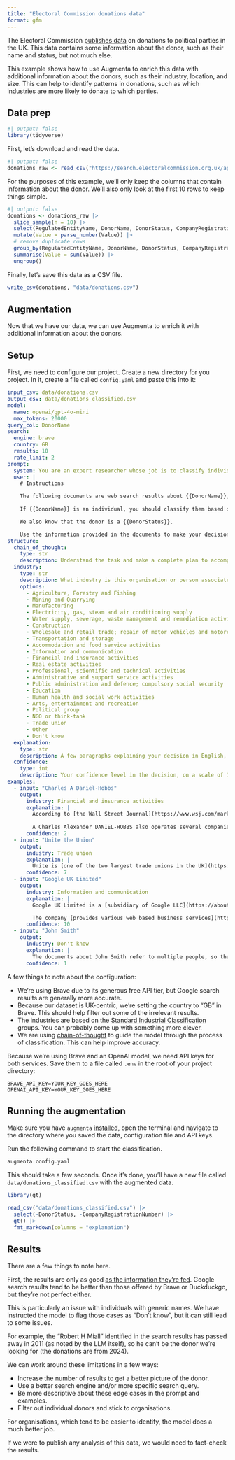 ```yaml
---
title: "Electoral Commission donations data"
format: gfm
---
```


The Electoral Commission [publishes data](https://search.electoralcommission.org.uk/?currentPage=1&rows=100&sort=AcceptedDate&order=desc&tab=1&et=pp&et=ppm&et=tp&et=perpar&et=rd&isIrishSourceYes=true&isIrishSourceNo=true&prePoll=false&postPoll=true&register=gb&register=ni&register=none&optCols=Register&optCols=CampaigningName&optCols=AccountingUnitsAsCentralParty&optCols=IsSponsorship&optCols=IsIrishSource&optCols=RegulatedDoneeType&optCols=CompanyRegistrationNumber&optCols=Postcode&optCols=NatureOfDonation&optCols=PurposeOfVisit&optCols=DonationAction&optCols=ReportedDate&optCols=IsReportedPrePoll&optCols=ReportingPeriodName&optCols=IsBequest&optCols=IsAggregation) on donations to political parties in the UK. This data contains some information about the donor, such as their name and status, but not much else.

This example shows how to use Augmenta to enrich this data with additional information about the donors, such as their industry, location, and size. This can help to identify patterns in donations, such as which industries are more likely to donate to which parties.

## Data prep

```r
#| output: false
library(tidyverse)
```

First, let's download and read the data.

```r
#| output: false
donations_raw <- read_csv("https://search.electoralcommission.org.uk/api/csv/Donations?start={start}&rows=100&query=&sort=AcceptedDate&order=desc&et=pp&date=Accepted&from=2024-07-01&to=2024-09-30&rptPd=&prePoll=false&postPoll=true&register=ni&register=gb&isIrishSourceYes=true&isIrishSourceNo=true&includeOutsideSection75=true")
```

For the purposes of this example, we'll only keep the columns that contain information about the donor. We'll also only look at the first 10 rows to keep things simple.

```r
#| output: false
donations <- donations_raw |>
  slice_sample(n = 10) |>
  select(RegulatedEntityName, DonorName, DonorStatus, CompanyRegistrationNumber, Value) |>
  mutate(Value = parse_number(Value)) |>
  # remove duplicate rows
  group_by(RegulatedEntityName, DonorName, DonorStatus, CompanyRegistrationNumber) |>
  summarise(Value = sum(Value)) |>
  ungroup()
```

Finally, let's save this data as a CSV file.

```r
write_csv(donations, "data/donations.csv")
```

## Augmentation

Now that we have our data, we can use Augmenta to enrich it with additional information about the donors.

## Setup

First, we need to configure our project. Create a new directory for you project. In it, create a file called `config.yaml` and paste this into it:

```yaml
input_csv: data/donations.csv
output_csv: data/donations_classified.csv
model:
  name: openai/gpt-4o-mini
  max_tokens: 20000
query_col: DonorName
search:
  engine: brave
  country: GB
  results: 10
  rate_limit: 2
prompt:
  system: You are an expert researcher whose job is to classify individuals and companies based on their industry.
  user: |
    # Instructions

    The following documents are web search results about {{DonorName}}, a {{RegulatedEntityName}} donor identified in data published by the UK Electoral Commission. Your task is to determine what industry {{DonorName}} belongs to. The documents could be about a company, a trade group, a union, an individual, etc.
    
    If {{DonorName}} is an individual, you should classify them based on their profession or the industry they are closest associated with. If the documents are about multiple individuals, or if it's not clear which individual the documents refer to, please set the industry to "Don't know" and the confidence level to 1. For example, there's no way to know for certain that someone named "John Smith" in the documents is the same person as the donor in the Electoral Commission.

    We also know that the donor is a {{DonorStatus}}.

    Use the information provided in the documents to make your decision. Be critical, use common sense and respond only in English. Now, please proceed with your analysis and classification of {{DonorName}}.    
structure:
  chain_of_thought:
    type: str
    description: Understand the task and make a complete plan to accomplish it. Explain your reasoning. Then, carry out the plan, think of potential issues that might come up, then show your answer. Assess your own answer, think of ways to improve it, and then show the improved answer.
  industry:
    type: str
    description: What industry is this organisation or person associated with?
    options:
      - Agriculture, Forestry and Fishing
      - Mining and Quarrying
      - Manufacturing
      - Electricity, gas, steam and air conditioning supply
      - Water supply, sewerage, waste management and remediation activities
      - Construction
      - Wholesale and retail trade; repair of motor vehicles and motorcycles
      - Transportation and storage
      - Accommodation and food service activities
      - Information and communication
      - Financial and insurance activities
      - Real estate activities
      - Professional, scientific and technical activities
      - Administrative and support service activities
      - Public administration and defence; compulsory social security
      - Education
      - Human health and social work activities
      - Arts, entertainment and recreation
      - Political group
      - NGO or think-tank
      - Trade union
      - Other
      - Don't know
  explanation:
    type: str
    description: A few paragraphs explaining your decision in English, formatted in Markdown. In the explanation, link to the most relevant sources from the provided documents. Include at least one inline URL.
  confidence:
    type: int
    description: Your confidence level in the decision, on a scale of 1 (lowest) to 10 (highest). If you don't have enough information or the documents refer to different organisations that may share a name, please set this to 1.
examples:
  - input: "Charles A Daniel-Hobbs"
    output:
      industry: Financial and insurance activities
      explanation: |
        According to [the Wall Street Journal](https://www.wsj.com/market-data/quotes/SFNC/company-people/executive-profile/247375783), Mr. Charles Alexander DANIEL-HOBBS is the Chief Financial Officer and Executive Vice President of Simmons First National Corp, a bank holding company.
        
        A Charles Alexander DANIEL-HOBBS also operates several companies, such as [DIBDEN PROPERTY LIMITED](https://find-and-update.company-information.service.gov.uk/company/10126637), which Companies House classifies as "Other letting and operating of own or leased real estate". However, the information is not clear on whether these are the same person.
      confidence: 2
  - input: "Unite the Union"
    output:
      industry: Trade union
      explanation: |
        Unite is [one of the two largest trade unions in the UK](https://en.wikipedia.org/wiki/Unite_the_Union), with over 1.2 million members. It represents various industries, such as construction, manufacturing, transport, logistics and other sectors.
      confidence: 7
  - input: "Google UK Limited"
    output:
      industry: Information and communication
      explanation: |
        Google UK Limited is a [subsidiary of Google LLC](https://about.google/intl/ALL_uk/google-in-uk/), a multinational technology company that specializes in Internet-related services and products.

        The company [provides various web based business services](https://www.bloomberg.com/profile/company/1200719Z:LN), including a web based search engine which includes various options such as web, image, directory, and news searches. 
      confidence: 10
  - input: "John Smith"
    output:
      industry: Don't know
      explanation: |
        The documents about John Smith refer to multiple people, so there's no way to accurately assess what industry this particular individual belongs to.
      confidence: 1
```

A few things to note about the configuration:

- We're using Brave due to its generous free API tier, but Google search results are generally more accurate.
- Because our dataset is UK-centric, we're setting the country to "GB" in Brave. This should help filter out some of the irrelevant results.
- The industries are based on the [Standard Industrial Classification](https://resources.companieshouse.gov.uk/sic/) groups. You can probably come up with something more clever.
- We are using [chain-of-thought](https://github.com/Global-Witness/augmenta/blob/main/docs/prompt.md#use-chain-of-thoguht) to guide the model through the process of classification. This can help improve accuracy.

Because we're using Brave and an OpenAI model, we need API keys for both services. Save them to a file called `.env` in the root of your project directory:

```
BRAVE_API_KEY=YOUR_KEY_GOES_HERE
OPENAI_API_KEY=YOUR_KEY_GOES_HERE
```

## Running the augmentation

Make sure you have `augmenta` [installed](https://github.com/Global-Witness/augmenta/tree/main?tab=readme-ov-file#installation), open the terminal and navigate to the directory where you saved the data, configuration file and API keys.

Run the following command to start the classification.

```bash
augmenta config.yaml
```

This should take a few seconds. Once it's done, you'll have a new file called `data/donations_classified.csv` with the augmented data.

```r
library(gt)

read_csv("data/donations_classified.csv") |>
  select(-DonorStatus, -CompanyRegistrationNumber) |>
  gt() |>
  fmt_markdown(columns = "explanation")
```

## Results

There are a few things to note here.

First, the results are only as good [as the information they're fed](https://en.wikipedia.org/wiki/Garbage_in%2C_garbage_out). Google search results tend to be better than those offered by Brave or Duckduckgo, but they're not perfect either.

This is particularly an issue with individuals with generic names. We have instructed the model to flag those cases as "Don't know", but it can still lead to some issues.

For example, the "Robert H Miall" identified in the search results has passed away in 2011 (as noted by the LLM itself), so he can't be the donor we're looking for (the donations are from 2024).

We can work around these limitations in a few ways:

- Increase the number of results to get a better picture of the donor.
- Use a better search engine and/or more specific search query.
- Be more descriptive about these edge cases in the prompt and examples.
- Filter out individual donors and stick to organisations.

For organisations, which tend to be easier to identify, the model does a much better job.

If we were to publish any analysis of this data, we would need to fact-check the results.